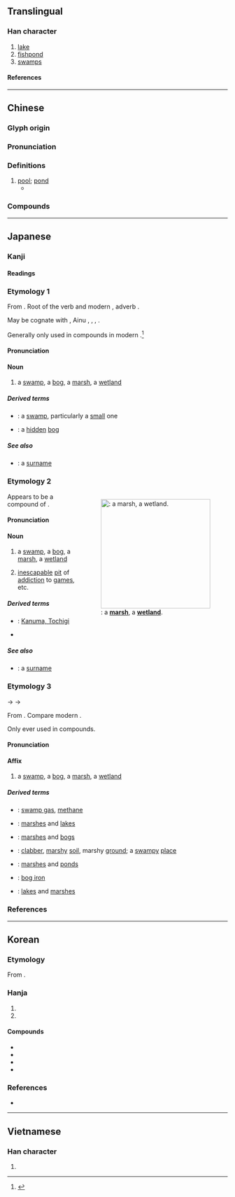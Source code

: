 {{character info}}
==Translingual==

===Han character===
{{stroke order|strokes=8}}
{{Han char|rn=85|rad=水|as=05|sn=8|four=37162|canj=ESHR|ids=⿰氵召}}

# [[lake]]
# [[fishpond]]
# [[swamp]]s

====References====
{{Han ref|kx=0614.090|dkj=17257|dj=1008.010|hdz=31597.050|uh=6CBC}}

----

==Chinese==
{{zh-forms}}

===Glyph origin===
{{Han etym}}

===Pronunciation===
{{zh-pron
|m=zhǎo
|c=ziu2
|h=pfs=
|md=
|mn=ml:chiáu/qz,tw,xm,zz:chiau
|mn_note=chiáu - literary; chiau - vernacular (俗)
|w=
|mc=y
|oc=y
|cat=n
}}

===Definitions===
{{zh-hanzi}}

# [[pool]]; [[pond]]
#* {{zh-x|王 立 於 沼 上，顧 鴻雁 麋鹿，曰：「賢 者 亦 樂 此 乎？」|The king went and stood with him by a '''pond''', and, looking round at the large geese and deer, said, 'Do wise and good princes also find pleasure in these things?'|ref=Mengzi}}

===Compounds===
{{zh-der|沼澤|泥沼|慧沼|廢沼|沼泥|湖沼|池沼|沼蝦|沼澤土|沼氣|沼山}}

----

==Japanese==

===Kanji===
{{ja-kanji|rs=水05}}

====Readings====
{{ja-readings
|goon=しょう<せう
|kanon=しょう<せう
|kun=ぬま-, ぬ
}}

===Etymology 1===
{{ja-kanjitab|ぬ|yomi=k}}

From {{inh|ja|ojp|-|sort=ぬ}}. Root of the {{cog|ojp|-}} verb {{m|ja|ぬる|tr=nuru|t=to become loose; to become wet}} and modern {{cog|ja|濡れる|tr=nureru|t=to become wet}}, adverb {{m|ja|ぬるぬる|tr=nurunuru|t=loosely; lukewarmly; oozingly}}.

May be cognate with {{cog|ko|늪|t=swamp, bog, marsh}}, Ainu {{m|ain|nup|t=flat land, plain; [[fen]]}}, {{cog|mn|нам|t=low-lying}}, {{m|mn|намаг|t=swamp, bog, marsh}}, {{m|mn|норох|t=to become wet}}.

Generally only used in compounds in modern {{cog|ja|-}}.<ref name="KDJ">{{R:Kokugo Dai Jiten}}</ref>

====Pronunciation====
{{ja-pron|ぬ}}

====Noun====
{{ja-noun|ぬ}}

# a [[swamp]], a [[bog]], a [[marsh]], a [[wetland]]

=====Derived terms=====
* {{ja-r|小%沼|お%ぬ}}: a [[swamp]], particularly a [[small]] one
* {{ja-r|隠%沼|こもり%ぬ}}: a [[hidden]] [[bog]]

=====See also=====
* {{ja-r|沼間|^ぬま}}: a [[surname]]

===Etymology 2===
<div style="float:right;">
{{wikipedia|lang=ja}}
{{wikipedia|Marsh}}
[[File:Beautiful_marsh_wetland_landscape.jpg|thumb|250px|{{m|ja|沼|tr=numa}}: a '''[[marsh]]''', a '''[[wetland]]'''.]]
</div>
{{ja-kanjitab|ぬま|yomi=k}}

Appears to be a compound of {{compound|ja|sort=ぬま|沼|tr1=nu|t1=swamp|間|tr2=ma|t2=space, area}}.

====Pronunciation====
{{ja-pron|ぬま|acc=2|acc_ref=DJR,NHK,SMK5}}

====Noun====
{{ja-noun|ぬま}}

# a [[swamp]], a [[bog]], a [[marsh]], a [[wetland]]
# {{lb|ja|slang}} [[inescapable]] [[pit]] of [[addiction]] to [[game]]s, etc.
#: {{synonyms|ja|深沼|tr1=fukanuma}}

=====Derived terms=====
{{der-top}}
* {{ja-r|鹿%沼|^か%ぬま}}: [[w:Kanuma, Tochigi|Kanuma, Tochigi]]
* {{ja-r|深沼|ふかぬま|inescapable pit of addiction|lit=deep bog}} 
{{der-bottom}}

=====See also=====
* {{ja-r|沼間|^ぬま}}: a [[surname]]

===Etymology 3===
{{ja-kanjitab|しょう|yomi=o}}

{{IPAchar|/seu/}} → {{IPAchar|/ɕeu/}} → {{IPAchar|/ɕʲoː/}}

From {{der|ja|ltc|sort=しよう|沼|tr=tsyew<sup>X</sup>||swamp}}. Compare modern {{cog|cmn|沼|tr=zhǎo}}.

Only ever used in compounds.

====Pronunciation====
{{ja-pron|しょう}}

====Affix====
{{ja-pos|affix|しょう|hhira=せう}}

# a [[swamp]], a [[bog]], a [[marsh]], a [[wetland]]

=====Derived terms=====
{{der-top}}
* {{ja-r|沼気|しょうき}}: [[swamp gas]], [[methane]]
* {{ja-r|沼湖|しょうこ}}: [[marsh]]es and [[lake]]s
* {{ja-r|沼沢|しょうたく}}: [[marsh]]es and [[bog]]s
* {{ja-r|沼地|しょうち}}: [[clabber]], [[marshy]] [[soil]], marshy [[ground]]; a [[swampy]] [[place]]
* {{ja-r|沼池|しょうち}}: [[marsh]]es and [[pond]]s
* {{ja-r|沼鉄鉱|しょうてっこう}}: [[bog iron]]
{{der-mid}}
* {{ja-r|湖沼|こしょう}}: [[lake]]s and [[marsh]]es
{{der-bottom}}

===References===
<references/>

{{topics|ja|Landforms|Water|sort=ぬま}}

----

==Korean==

===Etymology===
From {{der|ko|ltc|-}} {{ltc-l|沼|id=1}}. {{hanja-hunmong|쇼〯|syo|地理#상05A}}

===Hanja===
{{ko-hanja-search}}
{{ko-hanja|못|소}}

# {{hanja form of|소|[[swamp]]}}
# {{hanja form of|소|[[pond]]}}

====Compounds====
{{der-top|Compounds}}
* {{ko-l|호소|湖沼}}
* {{ko-l|소지|沼池}}
* {{ko-l|소택|沼澤}}
* {{ko-l|소택지|沼澤地}}
{{der-bottom}}

===References===
* {{R:hanjadoc|5871}}

----

==Vietnamese==

===Han character===
{{vi-readings|rs=水05|reading=trẻo}}

# {{rfdef|vi|sort=水05}}